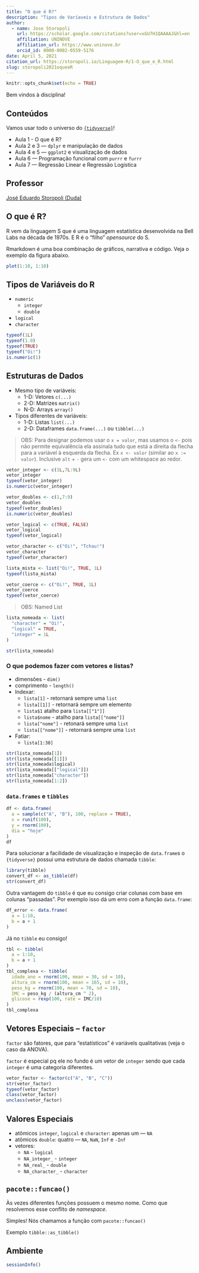 ```yaml
---
title: "O que é R?"
description: "Tipos de Varíaveis e Estrutura de Dados"
author:
  - name: Jose Storopoli
    url: https://scholar.google.com/citations?user=xGU7H1QAAAAJ&hl=en
    affiliation: UNINOVE
    affiliation_url: https://www.uninove.br
    orcid_id: 0000-0002-0559-5176
date: April 5, 2021
citation_url: https://storopoli.io/Linguagem-R/1-O_que_e_R.html
slug: storopoli2021oqueeR
---
```


```r
knitr::opts_chunk$set(echo = TRUE)
```

<link rel="stylesheet" href="https://cdn.rawgit.com/jpswalsh/academicons/master/css/academicons.min.css"/>

Bem vindos à disciplina!

## Conteúdos

Vamos usar todo o universo do [`{tidyverse}`](https://www.tidyverse.org)!

* Aula 1 - O que é R?
* Aula 2 e 3 — `dplyr` e manipulação de dados
* Aula 4 e 5 — `ggplot2` e visualização de dados
* Aula 6 —  Programação funcional com `purrr` e `furrr`
* Aula 7 — Regressão Linear e Regressão Logística

## Professor

[José Eduardo Storopoli (Duda)](https://storopoli.io)

## O que é R?

R vem da linguagem S que é uma linguagem estatística desenvolvida na Bell Labs na década de 1970s. E R é o "filho" *opensource* do S. 

Rmarkdown é uma boa combinação de gráficos, narrativa e código. Veja o exemplo da figura abaixo.

```r
plot(1:10, 1:10)
```

## Tipos de Variáveis do R

* `numeric`
  * `integer`
  * `double`
* `logical`
* `character`

```r
typeof(1L)
typeof(1.0)
typeof(TRUE)
typeof("Oi!")
is.numeric(1)
```

## Estruturas de Dados

* Mesmo tipo de variáveis:
  * 1-D: Vetores `c(...)`
  * 2-D: Matrizes `matrix()`
  * N-D: Arrays `array()`
* Tipos diferentes de variáveis:
  * 1-D: Listas `list(...)`
  * 2-D: Dataframes `data.frame(...)` ou `tibble(...)`

> OBS: Para designar podemos usar o `x = valor`, mas usamos o `<-` pois não permite equivalência ela assinala tudo que está a direita da flecha para a variável à esquerda da flecha. Ex `x <- valor` (similar ao `x := valor`). Inclusive `alt` + `-` gera um `<-` com um whitespace ao redor.

```r
vetor_integer <- c(1L,7L:9L)
vetor_integer
typeof(vetor_integer)
is.numeric(vetor_integer)

vetor_doubles <- c(1,7:9)
vetor_doubles
typeof(vetor_doubles)
is.numeric(vetor_doubles)

vetor_logical <- c(TRUE, FALSE)
vetor_logical
typeof(vetor_logical)

vetor_character <- c("Oi!", "Tchau!")
vetor_character
typeof(vetor_character)
```

```r
lista_mista <- list("Oi!", TRUE, 1L)
typeof(lista_mista)

vetor_coerce <- c("Oi!", TRUE, 1L)
vetor_coerce
typeof(vetor_coerce)
```

> OBS: Named List

```r
lista_nomeada <- list(
  "character" = "Oi!",
  "logical" = TRUE,
  "integer" = 1L
)

str(lista_nomeada)
```

### O que podemos fazer com vetores e listas?

* dimensões - `dim()`
* comprimento - `length()`
* Indexar:
  * `lista[1]` - retornará sempre uma `list`
  * `lista[[1]]` - retornará sempre um elemento
  * `lista$1` atalho para `lista[["1"]]`
  * `lista$nome` - atalho para `lista[["nome"]]`
  * `lista["nome"]` - retonará sempre uma `list`
  * `lista[["nome"]]` - retornará sempre uma `list`
* Fatiar:
  * `lista[1:30]`

```r
str(lista_nomeada[1])
str(lista_nomeada[[1]])
str(lista_nomeada$logical)
str(lista_nomeada[["logical"]])
str(lista_nomeada["character"])
str(lista_nomeada[1:2])
```

### `data.frames` e `tibbles`

```r
df <- data.frame(
  a = sample(c("A", "B"), 100, replace = TRUE),
  x = runif(100),
  y = rnorm(100),
  dia = "hoje"
)
df
```

Para solucionar a facilidade de visualização e inspeção de `data.frame`s o `{tidyverse}` possui uma estrutura de dados chamada `tibble`:

```r
library(tibble)
convert_df <- as_tibble(df)
str(convert_df)
```

Outra vantagem do `tibble` é que eu consigo criar colunas com base em colunas "passadas". Por exemplo isso dá um erro com a função `data.frame`:

```r
df_error <- data.frame(
  a = 1:10,
  b = a + 1
)
```

Já no `tibble` eu consigo!

```r
tbl <- tibble(
  a = 1:10,
  b = a + 1
)
tbl_complexa <- tibble(
  idade_ano = rnorm(100, mean = 30, sd = 10),
  altura_cm = rnorm(100, mean = 165, sd = 10),
  peso_kg = rnorm(100, mean = 70, sd = 10),
  IMC = peso_kg / (altura_cm ^ 2),
  glicose = rexp(100, rate = IMC/10)
)
tbl_complexa
```

## Vetores Especiais -- `factor`

`factor` são fatores, que para "estatísticos" é variávels qualitativas (veja o caso da ANOVA).

`factor` é especial pq ele no fundo é um vetor de `integer` sendo que cada `integer` é uma categoria diferentes.

```r
vetor_factor <- factor(c("A", "B", "C"))
str(vetor_factor)
typeof(vetor_factor)
class(vetor_factor)
unclass(vetor_factor)
```

## Valores Especiais

* atômicos `integer`, `logical` e `character`: apenas um — `NA`
* atômicos `double`: quatro — `NA`, `NaN`, `Inf` e `-Inf`
* vetores:
  * `NA` - `logical`
  * `NA_integer_` - `integer`
  * `NA_real_` - `double`
  * `NA_character_` - `character`

## `pacote::funcao()`

Às vezes diferentes funções possuem o mesmo nome. Como que resolvemos esse conflito de *namespace*.

Simples! Nós chamamos a função com `pacote::funcao()`

Exemplo `tibble::as_tibble()`

## Ambiente

```r
sessionInfo()
```

